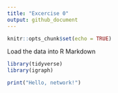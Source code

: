 ```yaml
---
title: "Excercise 0"
output: github_document
---
```

    
```r
knitr::opts_chunk$set(echo = TRUE)
```

Load the data into R Markdown

```r
library(tidyverse)
library(igraph)
```


```r
print("Hello, network!")
```
